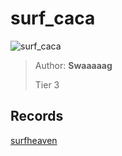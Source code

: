 
# surf_caca

![surf_caca](https://raw.githubusercontent.com/Sayt123/SurfMapPics/Maps-and-bonuses/csgo/surf_caca.jpg)

> Author: **Swaaaaag**
>
> Tier 3

## Records

[surfheaven](https://surfheaven.eu/map/surf_caca)
